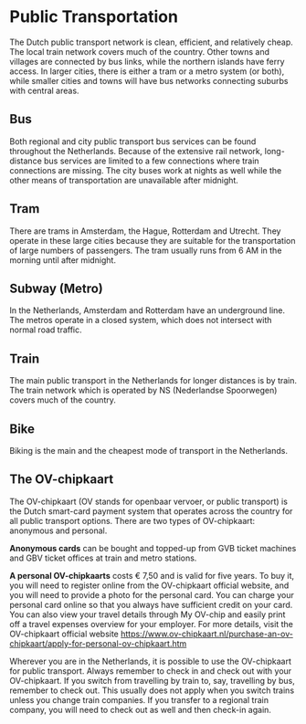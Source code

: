 
# Public Transportation

The Dutch public transport network is clean, efficient, and relatively cheap. The local train network covers much of the country. Other towns and villages are connected by bus links, while the northern islands have ferry access. In larger cities, there is either a tram or a metro system (or both), while smaller cities and towns will have bus networks connecting suburbs with central areas. 

## Bus
Both regional and city public transport bus services can be found throughout the Netherlands. Because of the extensive rail network, long-distance bus services are limited to a few connections where train connections are missing. The city buses work at nights as well while the other means of transportation are unavailable after midnight. 


## Tram
There are trams in Amsterdam, the Hague, Rotterdam and Utrecht. They operate in these large cities because they are suitable for the transportation of large numbers of passengers. The tram usually runs from 6 AM in the morning until after midnight. 

## Subway (Metro)
In the Netherlands, Amsterdam and Rotterdam have an underground line. The metros operate in a closed system, which does not intersect with normal road traffic.

## Train
The main public transport in the Netherlands for longer distances is by train. The train network which is operated by NS (Nederlandse Spoorwegen) covers much of the country.

## Bike 
Biking is the main and the cheapest mode of transport in the Netherlands. 

## The OV-chipkaart
The OV-chipkaart (OV stands for openbaar vervoer, or public transport) is the Dutch smart-card payment system that operates across the country for all public transport options. There are two types of OV-chipkaart: anonymous and personal. 

**Anonymous cards** can be bought and topped-up from GVB ticket machines and GBV ticket offices at train and metro stations. 

**A personal OV-chipkaarts** costs € 7,50 and is valid for five years. To buy it, you will need to register online from the OV-chipkaart official website, and you will need to provide a photo for the personal card. You can charge your personal card online so that you always have sufficient credit on your card. You can also view your travel details through My OV-chip and easily print off a travel expenses overview for your employer. For more details, visit the OV-chipkaart official website https://www.ov-chipkaart.nl/purchase-an-ov-chipkaart/apply-for-personal-ov-chipkaart.htm 

Wherever you are in the Netherlands, it is possible to use the OV-chipkaart for public transport.
<Callout warning>
    Always remember to check in and check out with your OV-chipkaart. If you switch from travelling by train to, say, travelling by bus, remember to check out. This usually does not apply when you switch trains unless you change train companies. If you transfer to a regional train company, you will need to check out as well and then check-in again.
</Callout>
